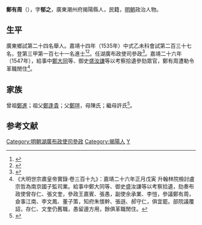 {{明清人物信息框
| 姓名 = 鄭有周
| 原名 =
| 圖片名稱= 
| 圖片大小 =
| 圖片說明 = 
| 最高職務 =
| 國家 = 大明 
| 爵位 =
| 籍貫 = 廣東潮州府揭陽縣
| 族裔 = 
| 字號 = 
| 諡號 =
| 出生日期 = 生年不詳
| 出生地點 = <!---廣東潮州府揭陽縣--->
| 逝世日期 = 卒年不詳 
| 逝世地點 =
| 墓葬 =
| 配偶 = 
| 親屬 = 
| 出身 =
* 嘉靖十四年乙未科同進士出身
| 經歷 =
| 著作 =  
}}
'''鄭有周'''（{{bd|？||？|catIdx=}}），字'''郁之'''，廣東潮州府揭陽縣人，民籍，[[明朝|明朝]]政治人物。

== 生平 ==
廣東鄉試第二十四名舉人。嘉靖十四年（1535年）中式乙未科會試第二百三十七名，登第三甲第一百七十一名進士<ref>{{Cite book|title=《皇明贡举考》卷五|author=[[张朝瑞|张朝瑞]]|publisher=《续修四库全书》史部第828册|year=|isbn=|location=|pages=}}</ref><ref>{{Cite book|title=贡举志五种 上|author=鲁小俊，江俊伟著|publisher=武汉大学出版社|year=2009|isbn=978-7-307-07043-1|location=武汉|pages=}}</ref>。任湖廣布政使司參政<ref>{{cite news|title=明朝潮州府文进士名录|url=http://zt.czonline.net/2010wenhua/txcr/chaorendongtai/kejiao/2010-12-02/31625.html|accessdate=2013-08-07|newspaper=潮州热线|archive-url=https://web.archive.org/web/20131004220414/http://zt.czonline.net/2010wenhua/txcr/chaorendongtai/kejiao/2010-12-02/31625.html|archive-date=2013-10-04|dead-url=yes}}</ref>。嘉靖二十六年（1547年），給事中[[鄭大同|鄭大同]]等、御史[[盛汝謙|盛汝謙]]等以考察拾遺參劾眾官，鄭有周遭勒令革職閒住<ref>《大明世宗肅皇帝實錄·卷三百十九》：嘉靖二十六年正月戊寅 升翰林院檢討盧宗哲為南京國子監司業。給事中鄭大同等、御史盛汝謙等以考察拾遺，劾奏布政使曾存仁、張文奎，參政王嘉賓、張愚，副使余承業、李愷，參議鄭有周，僉事江南、李文鳳、董子策，知府朱懷幹、張遜、郝守仁，俱宜罷。部院議覆詔，存仁、文奎仍舊職，愚留邊方用，餘俱革職閒住。</ref>。

== 家族 ==
曾祖[[鄭進|鄭進]]；祖父[[鄭逢貴|鄭逢貴]]；父[[鄭瑄|鄭瑄]]，母陳氏；繼母許氏<ref>{{Cite book|title=天一阁藏明代科举录选刊 登科录 点校本|author=龚延明主编|publisher=宁波出版社|year=2016|isbn=978-7-5526-2320-8|location=宁波|pages=|quote=《天一閣藏明代科舉錄選刊.登科錄》之《嘉靖十四年乙未科進士登科錄》}}</ref>。

==参考文献==
{{reflist}}

{{嘉靖十四年乙未科殿試金榜}}

{{DEFAULTSORT:Zheng鄭}}
[[Category:明朝湖廣布政使司參政|Category:明朝湖廣布政使司參政]]
[[Category:揭陽人|Category:揭陽人]]
[[Category:鄭姓|Y]]